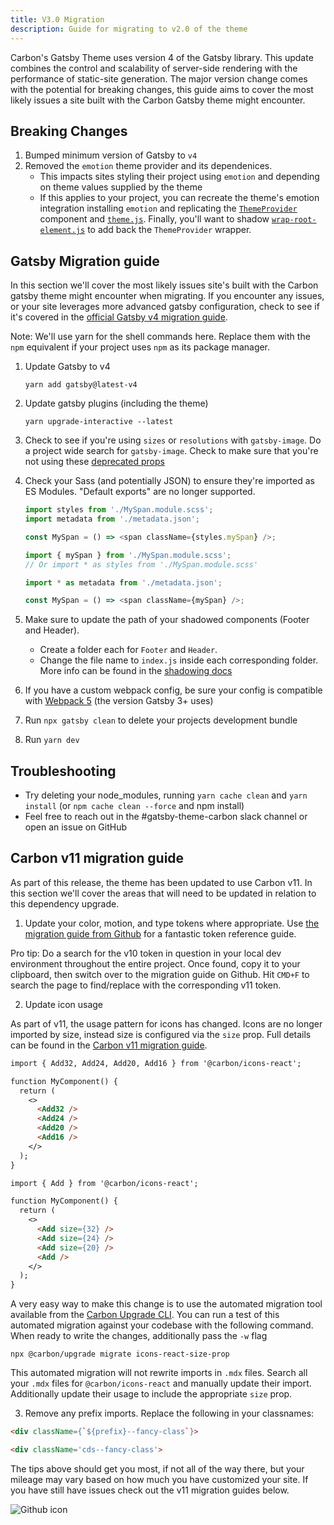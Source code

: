 ```yaml
---
title: V3.0 Migration
description: Guide for migrating to v2.0 of the theme
---
```


<PageDescription>

Carbon's Gatsby Theme uses version 4 of the Gatsby library. This update combines
the control and scalability of server-side rendering with the performance of
static-site generation. The major version change comes with the potential for
breaking changes, this guide aims to cover the most likely issues a site built
with the Carbon Gatsby theme might encounter.

</PageDescription>

## Breaking Changes

1. Bumped minimum version of Gatsby to `v4`
2. Removed the `emotion` theme provider and its dependenices.
   - This impacts sites styling their project using `emotion` and depending on
     theme values supplied by the theme
   - If this applies to your project, you can recreate the theme's emotion
     integration installing `emotion` and replicating the
     [`ThemeProvider`](https://github.com/carbon-design-system/gatsby-theme-carbon/blob/857abf691590d86b9384a8f35256e8f54fad299e/packages/gatsby-theme-carbon/src/components/ThemeProvider.js)
     component and
     [`theme.js`](https://github.com/carbon-design-system/gatsby-theme-carbon/blob/main/packages/gatsby-theme-carbon/src/util/theme.js).
     Finally, you'll want to shadow
     [`wrap-root-element.js`](https://github.com/carbon-design-system/gatsby-theme-carbon/blob/857abf691590d86b9384a8f35256e8f54fad299e/packages/gatsby-theme-carbon/src/util/wrap-root-element.js#L1)
     to add back the `ThemeProvider` wrapper.

## Gatsby Migration guide

In this section we'll cover the most likely issues site's built with the Carbon
gatsby theme might encounter when migrating. If you encounter any issues, or
your site leverages more advanced gatsby configuration, check to see if it's
covered in the
[official Gatsby v4 migration guide](https://www.gatsbyjs.com/docs/reference/release-notes/migrating-from-v3-to-v4/).

<InlineNotification>

Note: We'll use yarn for the shell commands here. Replace them with the `npm`
equivalent if your project uses `npm` as its package manager.

</InlineNotification>

1. Update Gatsby to v4
   ```
   yarn add gatsby@latest-v4
   ```
2. Update gatsby plugins (including the theme)
   ```
   yarn upgrade-interactive --latest
   ```
3. Check to see if you're using `sizes` or `resolutions` with `gatsby-image`. Do
   a project wide search for `gatsby-image`. Check to make sure that you're not
   using these
   [deprecated props](https://www.gatsbyjs.com/docs/reference/release-notes/migrating-from-v2-to-v3/#removal-of-sizes--resolutions-for-image-queries)
4. Check your Sass (and potentially JSON) to ensure they're imported as ES
   Modules. "Default exports" are no longer supported.

   ```js path=Before
   import styles from './MySpan.module.scss';
   import metadata from './metadata.json';

   const MySpan = () => <span className={styles.mySpan} />;
   ```

   ```js path=After
   import { mySpan } from './MySpan.module.scss';
   // Or import * as styles from './MySpan.module.scss'

   import * as metadata from './metadata.json';

   const MySpan = () => <span className={mySpan} />;
   ```

5. Make sure to update the path of your shadowed components (Footer and Header).
   - Create a folder each for `Footer` and `Header`.
   - Change the file name to `index.js` inside each corresponding folder. More
     info can be found in the
     [shadowing docs](https://gatsby-theme-carbon.vercel.app/guides/shadowing/#shadowing-basics)
6. If you have a custom webpack config, be sure your config is compatible with
   [Webpack 5](https://webpack.js.org/migrate/5/) (the version Gatsby 3+ uses)
7. Run `npx gatsby clean` to delete your projects development bundle
8. Run `yarn dev`

## Troubleshooting

- Try deleting your node_modules, running `yarn cache clean` and `yarn install`
  (or `npm cache clean --force` and npm install)
- Feel free to reach out in the #gatsby-theme-carbon slack channel or open an
  issue on GitHub

## Carbon v11 migration guide

As part of this release, the theme has been updated to use Carbon v11. In this
section we'll cover the areas that will need to be updated in relation to this
dependency upgrade.

1. Update your color, motion, and type tokens where appropriate. Use
   [the migration guide from Github](https://github.com/carbon-design-system/carbon/blob/main/docs/migration/v11.md)
   for a fantastic token reference guide.

<InlineNotification>

Pro tip: Do a search for the v10 token in question in your local dev environment
throughout the entire project. Once found, copy it to your clipboard, then
switch over to the migration guide on Github. Hit `CMD+F` to search the page to
find/replace with the corresponding v11 token.

</InlineNotification>

2. Update icon usage

As part of v11, the usage pattern for icons has changed. Icons are no longer
imported by size, instead size is configured via the `size` prop. Full details
can be found in the
[Carbon v11 migration guide](https://github.com/carbon-design-system/carbon/blob/main/docs/migration/v11.md#changes-to-size).

<!-- prettier-ignore-start -->
```md path=Before
import { Add32, Add24, Add20, Add16 } from '@carbon/icons-react';

function MyComponent() {
  return (
    <>
      <Add32 />
      <Add24 />
      <Add20 />
      <Add16 />
    </>
  );
}
```

```md path=After
import { Add } from '@carbon/icons-react';

function MyComponent() {
  return (
    <>
      <Add size={32} />
      <Add size={24} />
      <Add size={20} />
      <Add />
    </>
  );
}
```
<!-- prettier-ignore-end -->

A very easy way to make this change is to use the automated migration tool
available from the
[Carbon Upgrade CLI](https://github.com/carbon-design-system/carbon/blob/main/packages/upgrade/README.md#usage).
You can run a test of this automated migration against your codebase with the
following command. When ready to write the changes, additionally pass the `-w`
flag

```
npx @carbon/upgrade migrate icons-react-size-prop
```

<InlineNotification>

This automated migration will not rewrite imports in `.mdx` files. Search all
your `.mdx` files for `@carbon/icons-react` and manually update their import.
Additionally update their usage to include the appropriate `size` prop.

</InlineNotification>

3. Remove any prefix imports. Replace the following in your classnames:

```md path=Before
<div className={`${prefix}--fancy-class`}>
```

```md path=After
<div className='cds--fancy-class'>
```

The tips above should get you most, if not all of the way there, but your
mileage may vary based on how much you have customized your site. If you have
still have issues check out the v11 migration guides below.

<Row className="resource-card-group">
  <Column colMd={4} colLg={4} noGutterSm>
    <ResourceCard
      subTitle="v11 Migration Guide on Github"
      href="https://github.com/carbon-design-system/carbon/blob/main/docs/migration/v11.md"
      actionIcon="launch"
      >

![Github icon](/images/github-icon.png)

  </ResourceCard>
</Column>
<Column colMd={4} colLg={4} noGutterSm>
    <ResourceCard
      subTitle="v11 Migration Guide"
     href="https://carbondesignsystem.com/migrating/guide/develop"
      actionIcon="launch"
      >

  </ResourceCard>
</Column>
</Row>
